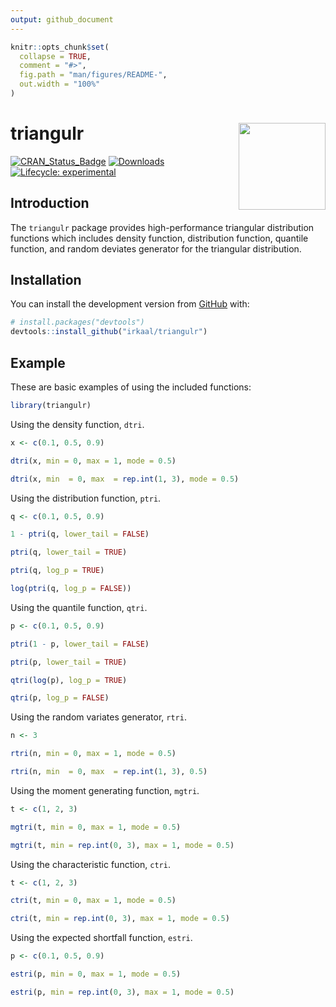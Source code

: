```yaml
---
output: github_document
---
```


<!-- README.md is generated from README.Rmd. Please edit that file -->

```r
knitr::opts_chunk$set(
  collapse = TRUE,
  comment = "#>",
  fig.path = "man/figures/README-",
  out.width = "100%"
)
```

# triangulr <a href="https://irkaal.github.io/triangulr"><img src="man/figures/logo.png" align="right" height="139" /></a>

[![CRAN_Status_Badge](http://www.r-pkg.org/badges/version/triangulr)](http://cran.r-project.org/web/packages/triangulr)
[![Downloads](http://cranlogs.r-pkg.org/badges/triangulr)](http://cran.rstudio.com/package=triangulr)
[![Lifecycle: experimental](https://img.shields.io/badge/lifecycle-experimental-orange.svg)](https://www.tidyverse.org/lifecycle/#experimental)


## Introduction

The `triangulr` package provides high-performance triangular distribution
functions which includes density function, distribution function, quantile
function, and random deviates generator for the triangular distribution.


## Installation

<!-- You can install the released version of triangulr from [CRAN](https://CRAN.R-project.org) with: -->

<!-- ``` r -->
<!-- install.packages("triangulr") -->
<!-- ``` -->

<!-- And the development version from [GitHub](https://github.com/) with: -->
You can install the development version from [GitHub](https://github.com/) with:

``` r
# install.packages("devtools")
devtools::install_github("irkaal/triangulr")
```
## Example

These are basic examples of using the included functions:

```r
library(triangulr)
```

Using the density function, `dtri`.

```r
x <- c(0.1, 0.5, 0.9)

dtri(x, min = 0, max = 1, mode = 0.5)

dtri(x, min  = 0, max  = rep.int(1, 3), mode = 0.5)
```

Using the distribution function, `ptri`.

```r
q <- c(0.1, 0.5, 0.9)

1 - ptri(q, lower_tail = FALSE)

ptri(q, lower_tail = TRUE)

ptri(q, log_p = TRUE)

log(ptri(q, log_p = FALSE))
```

Using the quantile function, `qtri`.

```r
p <- c(0.1, 0.5, 0.9)

ptri(1 - p, lower_tail = FALSE)

ptri(p, lower_tail = TRUE)

qtri(log(p), log_p = TRUE)

qtri(p, log_p = FALSE)
```

Using the random variates generator, `rtri`.

```r
n <- 3

rtri(n, min = 0, max = 1, mode = 0.5)

rtri(n, min  = 0, max  = rep.int(1, 3), 0.5)
```

Using the moment generating function, `mgtri`.

```r
t <- c(1, 2, 3)

mgtri(t, min = 0, max = 1, mode = 0.5)

mgtri(t, min = rep.int(0, 3), max = 1, mode = 0.5)
```

Using the characteristic function, `ctri`.

```r
t <- c(1, 2, 3)

ctri(t, min = 0, max = 1, mode = 0.5)

ctri(t, min = rep.int(0, 3), max = 1, mode = 0.5)
```

Using the expected shortfall function, `estri`.

```r
p <- c(0.1, 0.5, 0.9)

estri(p, min = 0, max = 1, mode = 0.5)

estri(p, min = rep.int(0, 3), max = 1, mode = 0.5)
```
